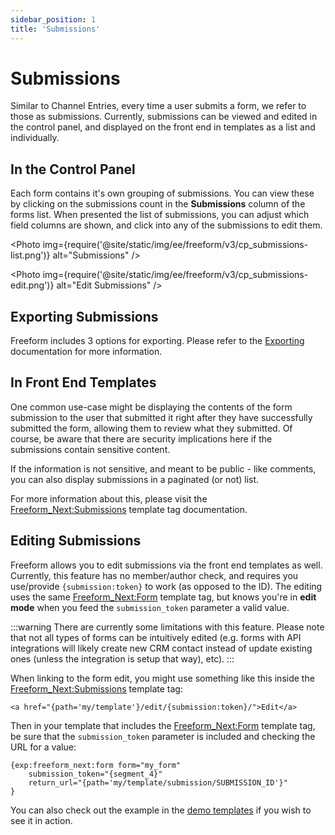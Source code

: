 ```yaml
---
sidebar_position: 1
title: 'Submissions'
---
```



# Submissions

Similar to Channel Entries, every time a user submits a form, we refer to those as submissions. Currently, submissions can be viewed and edited in the control panel, and displayed on the front end in templates as a list and individually.

## In the Control Panel

Each form contains it's own grouping of submissions. You can view these by clicking on the submissions count in the **Submissions** column of the forms list. When presented the list of submissions, you can adjust which field columns are shown, and click into any of the submissions to edit them.

<Photo
  img={require('@site/static/img/ee/freeform/v3/cp_submissions-list.png')}
  alt="Submissions"
/>

<Photo
  img={require('@site/static/img/ee/freeform/v3/cp_submissions-edit.png')}
  alt="Edit Submissions"
/>

## Exporting Submissions

Freeform includes 3 options for exporting. Please refer to the [Exporting](./exporting.mdx) documentation for more information.

## In Front End Templates

One common use-case might be displaying the contents of the form submission to the user that submitted it right after they have successfully submitted the form, allowing them to review what they submitted. Of course, be aware that there are security implications here if the submissions contain sensitive content.

If the information is not sensitive, and meant to be public - like comments, you can also display submissions in a paginated (or not) list.

For more information about this, please visit the [Freeform_Next:Submissions](../templating/submissions.mdx) template tag documentation.

## Editing Submissions

Freeform allows you to edit submissions via the front end templates as well. Currently, this feature has no member/author check, and requires you use/provide `{submission:token}` to work (as opposed to the ID). The editing uses the same [Freeform_Next:Form](../templating/form.mdx) template tag, but knows you're in **edit mode** when you feed the `submission_token` parameter a valid value.

:::warning
There are currently some limitations with this feature. Please note that not all types of forms can be intuitively edited (e.g. forms with API integrations will likely create new CRM contact instead of update existing ones (unless the integration is setup that way), etc).
:::

When linking to the form edit, you might use something like this inside the [Freeform_Next:Submissions](../templating/submissions.mdx) template tag:

```twig
<a href="{path='my/template'}/edit/{submission:token}/">Edit</a>
```

Then in your template that includes the [Freeform_Next:Form](../templating/form.mdx) template tag, be sure that the `submission_token` parameter is included and checking the URL for a value:

```twig{2}
{exp:freeform_next:form form="my_form"
    submission_token="{segment_4}"
    return_url="{path='my/template/submission/SUBMISSION_ID'}"
}
```

You can also check out the example in the [demo templates](../configuration/demo-templates.mdx) if you wish to see it in action.
